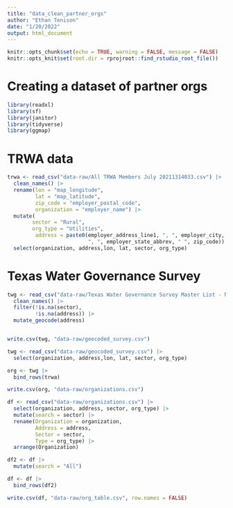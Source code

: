```yaml
---
title: "data_clean_partner_orgs"
author: "Ethan Tenison"
date: "1/20/2022"
output: html_document
---
```


```r
knitr::opts_chunk$set(echo = TRUE, warning = FALSE, message = FALSE)
knitr::opts_knit$set(root.dir = rprojroot::find_rstudio_root_file())
```


# Creating a dataset of partner orgs

```r
library(readxl)
library(sf)
library(janitor)
library(tidyverse)
library(ggmap)
```

# TRWA data 

```r

trwa <- read_csv("data-raw/All TRWA Members July 20211314033.csv") |> 
  clean_names() |> 
  rename(lon = "map_longitude",
         lat = "map_latitude",
         zip_code = "employer_postal_code",
         organization = "employer_name") |> 
  mutate(
        sector = "Rural",
        org_type = "Utilities", 
         address = paste0(employer_address_line1, ", ", employer_city,
                          ", ", employer_state_abbrev, " ", zip_code)) |> 
  select(organization, address,lon, lat, sector, org_type)

```

# Texas Water Governance Survey

```r


twg <- read_csv("data-raw/Texas Water Governance Survey Master List - Master List.csv") |> 
  clean_names() |> 
  filter(!is.na(sector),
         !is.na(address)) |> 
  mutate_geocode(address)


write.csv(twg, "data-raw/geocoded_survey.csv")

```

```r


twg <- read_csv("data-raw/geocoded_survey.csv") |> 
  select(organization, address,lon, lat, sector, org_type)

org <- twg |> 
  bind_rows(trwa)

write.csv(org, "data-raw/organizations.csv")

```


```r

df <- read_csv("data-raw/organizations.csv") |> 
  select(organization, address, sector, org_type) |> 
  mutate(search = sector) |> 
  rename(Organization = organization, 
         Address = address,
         Sector = sector,
         Type = org_type) |> 
  arrange(Organization)

df2 <- df |> 
  mutate(search = "All")

df <- df |> 
  bind_rows(df2)

write.csv(df, "data-raw/org_table.csv", row.names = FALSE)

```

